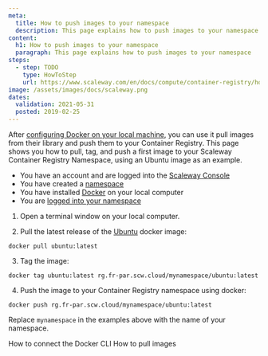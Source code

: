 ```yaml
---
meta:
  title: How to push images to your namespace
  description: This page explains how to push images to your namespace
content:
  h1: How to push images to your namespace
  paragraph: This page explains how to push images to your namespace
steps:
  - step: TODO
    type: HowToStep
    url: https://www.scaleway.com/en/docs/compute/container-registry/how-to/push-images/
image: /assets/images/docs/scaleway.png
dates:
  validation: 2021-05-31
  posted: 2019-02-25
---
```



After [configuring Docker on your local machine](/compute/container-registry/how-to/connect-docker-cli), you can use it pull images from their library and push them to your Container Registry. This page shows you how to pull, tag, and push a first image to your Scaleway Container Registry Namespace, using an Ubuntu image as an example.

<Message type="requirement">

- You have an account and are logged into the [Scaleway Console](https://console.scaleway.com) 
- You have created a [namespace](/compute/container-registry/how-to/create-namespace)
- You have installed [Docker](https://www.docker.com/) on your local computer
- You are [logged into your namespace](/compute/container-registry/how-to/connect-docker-cli)

</Message>


1. Open a terminal window on your local computer. 

2. Pull the latest release of the [Ubuntu](https://hub.docker.com/_/ubuntu/) docker image:
  ```
  docker pull ubuntu:latest
  ```

3. Tag the image:
  ```
  docker tag ubuntu:latest rg.fr-par.scw.cloud/mynamespace/ubuntu:latest
  ```

4. Push the image to your Container Registry namespace using docker:
  ```
  docker push rg.fr-par.scw.cloud/mynamespace/ubuntu:latest
  ```

<Message type="important">

Replace `mynamespace` in the examples above with the name of your namespace.

</Message>

<Navigation title="See Also">
  <PreviousButton to="/compute/container-registry/how-to/connect-docker-cli/">How to connect the Docker CLI</PreviousButton>
  <NextButton to="/compute/container-registry/how-to/pull-images/">How to pull images</NextButton>
</Navigation>
